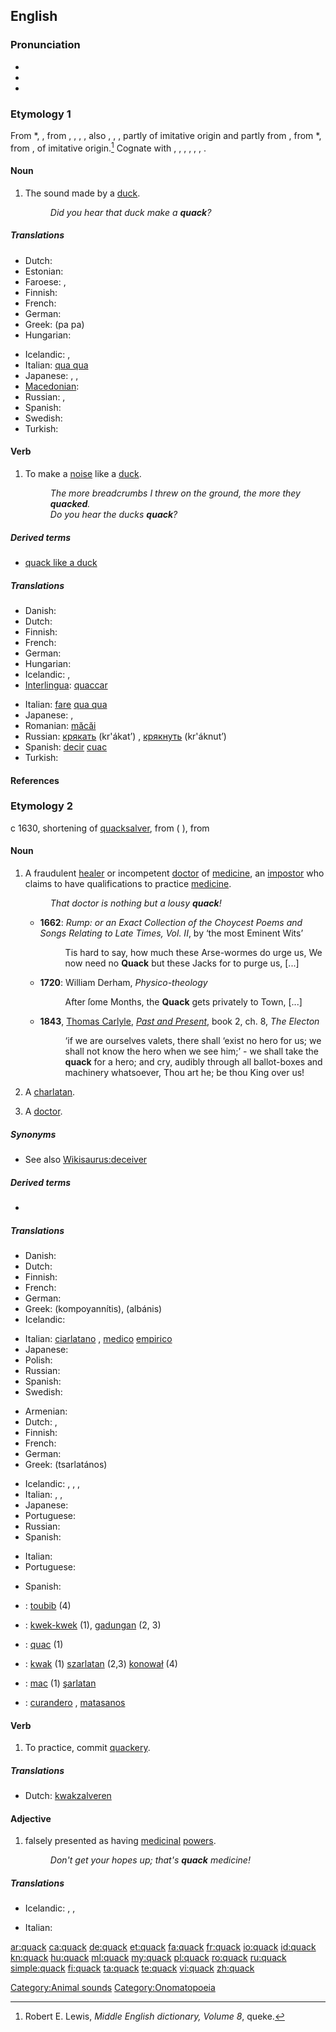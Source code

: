 ==English==

===Pronunciation===
* {{IPA|/kwæk/}}
* {{audio|en-us-quack.ogg|Audio (US)}}
* {{rhymes|æk}}

===Etymology 1===
From {{etyl|enm}} *{{term||quacken|lang=enm}}, {{term|queken||to croak like a frog, make a noise like a duck, goose, or quail|lang=enm}}, from {{term|quack|lang=enm}}, {{term|qwacke|lang=enm}}, {{term|quek|lang=enm}}, {{term|queke||quack|pos=interjection and noun|lang=enm}}, also {{term|kek|lang=enm}}, {{term|keke|lang=enm}}, {{term|whec-|lang=enm}}, partly of imitative origin and partly from {{etyl|dum}} {{term|quacken||to croak, quack|lang=dum}}, from {{etyl|odt}} *{{term||kwaken|to croak, quack|lang=odt}}, from {{proto|Germanic|kwakanan||kwakōnan|to croak|lang=en}}, of imitative origin.<ref>Robert E. Lewis, ''Middle English dictionary, Volume 8'', queke.</ref> Cognate with {{etyl|frs|-}} {{term|kwaakje||to quack, croak|lang=frs}}, {{etyl|gml|-}} {{term|quaken||to quack, croak|lang=gml}}, {{etyl|de|-}} {{term|quaken||to quack, croak|lang=de}}, {{etyl|da|-}} {{term|kvække||to croak|lang=da}}, {{etyl|sv|-}} {{term|kväka||to croak, quackle|lang=sv}}, {{etyl|no|-}} {{term|kvekke||to croak|lang=no}}, {{etyl|is|-}} {{term|kvaka||to twitter, chirp|lang=is}}.

====Noun====
{{en-noun}}

# The sound made by a [[duck]].
#: ''Did you hear that duck make a '''quack'''?''

=====Translations=====
{{trans-top|sound made by a duck}}
* Dutch: {{t+|nl|kwak}}
* Estonian: {{t+|et|prääks}}
* Faroese: {{t|fo|gvagg}}, {{t|fo|kvagg}}
* Finnish: {{t-|fi|kvaak}}
* French: {{t+|fr|coin-coin}}
* German: {{t|de|Quaken|n}}
* Greek: {{t|el|πα πα}} (pa pa)
* Hungarian: {{t-|hu|háp}}
{{trans-mid}}
* Icelandic: {{t|is|andagagg|n}},  {{t|is|guss|n}}
* Italian: [[qua qua]] {{m}}
* Japanese: {{t|ja|ガー ガー|tr=gā-gā}}, {{t|ja|クェッ クェッ|tr=quek-quek}}, {{t|ja|クワッ クワッ|tr=quwak-quwak}}
* [[Macedonian]]: {{t-|mk|квак|tr=kvák}}
* Russian: {{t-|ru|кря-кря|tr=kr'a-kr'a}}, {{t+|ru|кряканье|n|tr=kr'ákan'je}}
* Spanish: {{t|es|cuac|m}}
* Swedish: {{t+|sv|kvack|n}}
* Turkish: {{t-|tr|vak}}
{{trans-bottom}}

====Verb====
{{en-verb}}

# To make a [[noise]] like a [[duck]].
#: ''The more breadcrumbs I threw on the ground, the more they '''quacked'''.''
#: ''Do you hear the ducks '''quack'''?''

=====Derived terms=====
* [[quack like a duck‎]]

=====Translations=====
{{trans-top|to make a noise like a duck}}
* Danish: {{t|da|rappe}}
* Dutch: {{t-|nl|kwaken}}
* Finnish: {{t-|fi|vaakkua}}
* French: {{t+|fr|cancaner}}
* German: {{t+|de|quaken}}
* Hungarian: {{t-|hu|hápog}}
* Icelandic: {{t|is|gagga}},  {{t|is|gussa}}
* [[Interlingua]]: [[quaccar]]
{{trans-mid}}
* Italian: [[fare]] [[qua qua]]
* Japanese: {{qualifier|duck}} {{t|ja|ガーガーと鳴く|tr=gā-gā to naku}}, {{qualifier|colloquial|human}} {{t|ja|ガヤガヤしゃべる|tr=gayagaya shaberu}}
* Romanian: [[măcăi]]
* Russian: [[крякать]] (kr'ákat’) {{impf}}, [[крякнуть]] (kr'áknut’) {{pf.}}
* Spanish: [[decir]] [[cuac]]
* Turkish: {{t|tr|vaklamak}}
{{trans-bottom}}
====References====
</references>

===Etymology 2===
{{wikipedia}}
c 1630, shortening of [[quacksalver]], from {{etyl|dum|en}} {{term|kwaksalver||lang=dum|hawker of salve}} ({{etyl|nl|-}} {{term|kwakzalver|lang=nl}}), from {{term|quacken||lang=dum|to brag, boast; to croak}}

====Noun====
{{en-noun}}

# A fraudulent [[healer]] or incompetent [[doctor]] of [[medicine]], an [[impostor]] who claims to have qualifications to practice [[medicine]].
#: ''That doctor is nothing but a lousy '''quack'''!''
#* '''1662''': ''Rump: or an Exact Collection of the Choycest Poems and Songs Relating to Late Times, Vol. II'', by ‘the most Eminent Wits’
#*: Tis hard to say, how much these Arse-wormes do urge us, We now need no '''Quack''' but these Jacks for to purge us, [...]
#* '''1720''': William Derham, ''Physico-theology''
#*: After ſome Months, the '''Quack''' gets privately to Town, [...]
#* '''1843''', [[:w:Thomas Carlyle|Thomas Carlyle]], ''[[:w:Past and Present (book)|Past and Present]]'', book 2, ch. 8, ''The Electon''
#*: ‘if we are ourselves valets, there shall ‘exist no hero for us; we shall not know the hero when we see him;’ - we shall take the '''quack''' for a hero; and cry, audibly through all ballot-boxes and machinery whatsoever, Thou art he; be thou King over us!
# A [[charlatan]]. <!-- #:''What a '''quack''' he is, saying that's an organic [[Viagra]]™ !'' -->
# {{slang}} A [[doctor]].

=====Synonyms=====
* See also [[Wikisaurus:deceiver]]

=====Derived terms=====
* {{l|en|quackhood}}

=====Translations=====
{{trans-top|fraudulent or incompetent doctor of medicine}}
* Danish: {{t|da|kvaksalver|c}}
* Dutch: {{t+|nl|kwakzalver|m}}
* Finnish: {{t+|fi|puoskari}}
* French: {{t+|fr|charlatan|m}}
* German: {{t+|de|Quacksalber|m}}
* Greek: {{t|el|κομπογιαννίτης|m}} (kompoyannítis), {{t|el|αλμπάνης|m}} (albánis)
* Icelandic: {{t+|is|skottulæknir|m}}
{{trans-mid}}
* Italian: [[ciarlatano]] {{m}}, [[medico]] [[empirico]] {{m}}
* Japanese: {{t|ja|やぶ医者|tr=yabuisha}}
* Polish: {{t|pl|konował|m}}
* Russian: {{t+|ru|шарлатан|m|tr=šarlatán}}
* Spanish: {{t|es|matasanos|m}}
* Swedish: {{t|sv|kvacksalvare|c}}
{{trans-bottom}}

{{trans-top|charlatan}}
* Armenian: {{t-|hy|շառլատան|tr=šaṙlatan}}
* Dutch: {{t+|nl|kwakzalver|m}}, {{t-|nl|charlatan|m}}
* Finnish: {{t+|fi|huijari}}
* French: {{t+|fr|charlatan|m}}
* German: {{t+|de|Quacksalber|m}}
* Greek: {{t|el|τσαρλατάνος|m}} (tsarlatános)
{{trans-mid}}
* Icelandic: {{t|is|fúskari|m}},  {{t|is|loddari|m}},  {{t-|is|falsari|m}},  {{t|is|svikari|m}}
* Italian: {{t+|it|ciarlatano|m}}, {{t|it|imbonitore|m}}, {{t|it|pataccaro|m}}
* Japanese: {{t|ja|ペテン師|tr=peten-shi}}
* Portuguese: {{t|pt|charlatão|m}}
* Russian: {{t+|ru|шарлатан|m|tr=šarlatán}}
* Spanish: {{t+|es|charlatán|m}}
{{trans-bottom}}

{{trans-top|doctor}}
* Italian: {{t|it|mediconzolo}}
* Portuguese: {{t|pt|curandeiro|m}}
{{trans-mid}}
* Spanish: {{t-|es|curandero|m}}
{{trans-bottom}}

{{checktrans-top}}
* {{ttbc|French}}: [[toubib]] {{m}} (4)
* {{ttbc|Indonesian}}: [[kwek-kwek]] (1), [[gadungan]] (2, 3)
* {{ttbc|Interlingua}}: [[quac]] (1)
{{trans-mid}}
* {{ttbc|Polish}}: [[kwak]] (1) [[szarlatan]] (2,3) [[konował]] (4)
* {{ttbc|Romanian}}: [[mac]] (1) [[şarlatan]] {{m}}
* {{ttbc|Spanish}}: [[curandero]] {{m}}, [[matasanos]] {{m}}
{{trans-bottom}}

====Verb====
{{en-verb}}

# To practice, commit [[quackery]].

=====Translations=====
* Dutch: [[kwakzalveren]]

====Adjective====
{{en-adj|-}}

# falsely presented as having [[medicinal]] [[power]]s.
#: ''Don't get your hopes up; that's '''quack''' medicine!''

=====Translations=====
{{trans-top|falsely presented as having medicinal powers}}
* Icelandic: {{t|is|svika-}},  {{t|is|fals-}},  {{t|is|skottu-}}
{{trans-mid}}
* Italian: {{t|it|empirico}}
{{trans-bottom}}

[[Category:Animal sounds]]
[[Category:Onomatopoeia]]

[[ar:quack]]
[[ca:quack]]
[[de:quack]]
[[et:quack]]
[[fa:quack]]
[[fr:quack]]
[[io:quack]]
[[id:quack]]
[[kn:quack]]
[[hu:quack]]
[[ml:quack]]
[[my:quack]]
[[pl:quack]]
[[ro:quack]]
[[ru:quack]]
[[simple:quack]]
[[fi:quack]]
[[ta:quack]]
[[te:quack]]
[[vi:quack]]
[[zh:quack]]